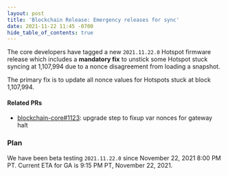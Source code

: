 ```yaml
---
layout: post
title: 'Blockchain Release: Emergency releases for sync'
date: 2021-11-22 11:45 -0700
hide_table_of_contents: true
---
```


The core developers have tagged a new `2021.11.22.0` Hotspot firmware release which includes a
**mandatory fix** to unstick some Hotspot stuck syncing at 1,107,994 due to a nonce disagreement
from loading a snapshot.

<!--truncate-->

The primary fix is to update all nonce values for Hotspots stuck at block 1,107,994.

#### Related PRs

- [blockchain-core#1123](https://github.com/helium/blockchain-core/pull/1123): upgrade step to fixup
  var nonces for gateway halt

### Plan

We have been beta testing `2021.11.22.0` since November 22, 2021 8:00 PM PT. Current ETA for GA is
9:15 PM PT, November 22, 2021.
